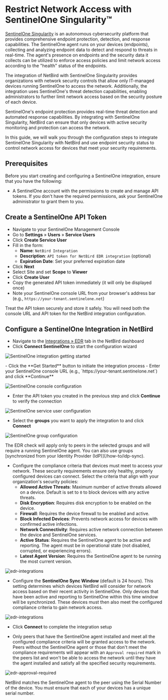 # Restrict Network Access with SentinelOne Singularity™

[SentinelOne Singularity](https://www.sentinelone.com/platform/) is an autonomous cybersecurity platform that provides
comprehensive endpoint protection, detection, and response capabilities. The SentinelOne agent runs on your devices (endpoints),
collecting and analyzing endpoint data to detect and respond to threats in real-time. The agent's presence on endpoints and the
security data it collects can be utilized to enforce access policies and limit network access according to the "health" status
of the endpoints.

The integration of NetBird with SentinelOne Singularity provides organizations with network security controls that allow
only IT-managed devices running SentinelOne to access the network. Additionally, the integration uses SentinelOne's threat
detection capabilities, enabling administrators to further limit network access based on the security posture of each device.

SentinelOne's endpoint protection provides real-time threat detection and automated response capabilities. By integrating with
SentinelOne Singularity, NetBird can ensure that only devices with active security monitoring and protection can access the network.

In this guide, we will walk you through the configuration steps to integrate SentinelOne Singularity with NetBird and use
endpoint security status to control network access for devices that meet your security requirements.

## Prerequisites

Before you start creating and configuring a SentinelOne integration, ensure that you have the following:
- A SentinelOne account with the permissions to create and manage API tokens.
  If you don't have the required permissions, ask your SentinelOne administrator to grant them to you.

## Create a SentinelOne API Token

- Navigate to your SentinelOne Management Console
- Go to **Settings** &raquo; **Users** &raquo; **Service Users**
- Click **Create Service User**
- Fill in the form:
  - **Name**: `NetBird Integration`
  - **Description**: `API token for NetBird EDR integration` (optional)
  - **Expiration Date**: Set your preferred expiration date
- Click **Next**
- Select Site and set **Scope** to **Viewer**
- Click **Create User**
- Copy the generated API token immediately (it will only be displayed once)
- Note your SentinelOne console URL from your browser's address bar (e.g., `https://your-tenant.sentinelone.net`)

<Note>
Treat the API token securely and store it safely. You will need both the console URL and API token for the NetBird integration configuration.
</Note>

## Configure a SentinelOne Integration in NetBird

- Navigate to the [Integrations &raquo; EDR](https://app.netbird.io/integrations?tab=edr) tab in the NetBird dashboard
- Click **Connect SentinelOne** to start the configuration wizard
<p>
    <img src="/docs-static/img/how-to-guides/endpoint-detection-and-response/sentinelone/getting-started.png" alt="SentinelOne integration getting started" className="imagewrapper-big"/>
</p>
- Click the **Get Started** button to initiate the integration process
- Enter your SentinelOne console URL (e.g., `https://your-tenant.sentinelone.net`) and click **Continue**

<p>
    <img src="/docs-static/img/how-to-guides/endpoint-detection-and-response/sentinelone/console-config.png" alt="SentinelOne console configuration" className="imagewrapper-big"/>
</p>

- Enter the API token you created in the previous step and click **Continue** to verify the connection

<p>
    <img src="/docs-static/img/how-to-guides/endpoint-detection-and-response/sentinelone/service-user.png" alt="SentinelOne service user configuration" className="imagewrapper-big"/>
</p>

- Select the **groups** you want to apply the integration to and click **Connect**

<p>
    <img src="/docs-static/img/how-to-guides/endpoint-detection-and-response/sentinelone/group-config.png" alt="SentinelOne group configuration" className="imagewrapper-big"/>
</p>


<Note>
    The EDR check will apply only to peers in the selected groups and will require a running SentinelOne agent.
    You can also use groups [synchronized from your Identity Provider (IdP)](/how-to/idp-sync).
</Note>

- Configure the compliance criteria that devices must meet to access your network. These security requirements ensure only healthy, properly configured devices can connect. Select the criteria that align with your organization's security policies:
  - **Allowed Active Threats**: Maximum number of active threats allowed on a device. Default is set to `0` to block devices with any active threats.
  - **Disk Encryption**: Requires disk encryption to be enabled on the device.
  - **Firewall**: Requires the device firewall to be enabled and active.
  - **Block Infected Devices**: Prevents network access for devices with confirmed active infections.
  - **Network Connectivity**: Requires active network connection between the device and SentinelOne services.
  - **Active Status**: Requires the SentinelOne agent to be active and reporting. The agent must be in operational state (not disabled, corrupted, or experiencing errors).
  - **Latest Agent Version**: Requires the SentinelOne agent to be running the most current version.

<p>
    <img src="/docs-static/img/how-to-guides/endpoint-detection-and-response/sentinelone/compliance-config.png" alt="edr-integrations" className="imagewrapper-big"/>
</p>


- Configure the **SentinelOne Sync Window** (default is 24 hours). This setting determines which devices NetBird will consider for network access based on their recent activity in SentinelOne. Only devices that have been active and reporting to SentinelOne within this time window will be synchronized. These devices must then also meet the configured compliance criteria to gain network access.

<p>
    <img src="/docs-static/img/how-to-guides/endpoint-detection-and-response/sentinelone/sync-config.png" alt="edr-integrations" className="imagewrapper-big"/>
</p>

- Click **Connect** to complete the integration setup

- Only peers that have the SentinelOne agent installed and meet all the configured compliance criteria will be granted access to the network. 
  Peers without the SentinelOne agent or those that don't meet the compliance requirements will appear with an `Approval required` mark in the peers list and won't be able to access 
  the network until they have the agent installed and satisfy all the specified security requirements.

<p>
    <img src="/docs-static/img/how-to-guides/endpoint-detection-and-response/sentinelone/edr-approval-required.png" alt="edr-approval-required" className="imagewrapper-big"/>
</p>


<Note>
    NetBird matches the SentinelOne agent to the peer using the Serial Number of the device. You must ensure that each of your devices has a unique serial number.
</Note>

